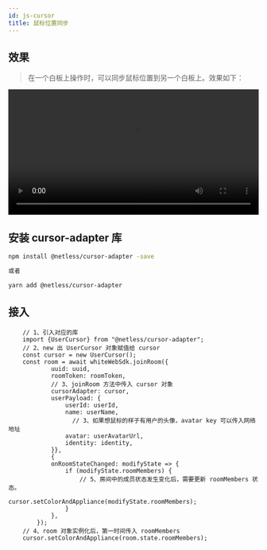 ```yaml
---
id: js-cursor
title: 鼠标位置同步
---
```


## 效果

> 在一个白板上操作时，可以同步鼠标位置到另一个白板上。效果如下：

<video style="width: 100%" loop="loop" autoplay="autoplay" id="video">
  <source id="mp4" src="https://white-sdk.oss-cn-beijing.aliyuncs.com/video/cursor_adapter.mp4">
</video>

## 安装 cursor-adapter 库

``` bash
npm install @netless/cursor-adapter -save

或者

yarn add @netless/cursor-adapter
```

## 接入

```tsx
    // 1、引入对应的库
    import {UserCursor} from "@netless/cursor-adapter";
    // 2、new 出 UserCursor 对象赋值给 cursor
    const cursor = new UserCursor();
    const room = await whiteWebSdk.joinRoom({
            uuid: uuid,
            roomToken: roomToken,
            // 3、joinRoom 方法中传入 cursor 对象
            cursorAdapter: cursor,
            userPayload: {
                userId: userId,
                name: userName,
                  // 3、如果想鼠标的样子有用户的头像，avatar key 可以传入网络地址
                avatar: userAvatarUrl,
                identity: identity,
            }},
            {
            onRoomStateChanged: modifyState => {
                if (modifyState.roomMembers) {
                    // 5、房间中的成员状态发生变化后，需要更新 roomMembers 状态。
                    cursor.setColorAndAppliance(modifyState.roomMembers);
                }
            },
        });
    // 4、room 对象实例化后，第一时间传入 roomMembers
    cursor.setColorAndAppliance(room.state.roomMembers);
```
